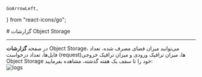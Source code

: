     GoArrowLeft,
} from "react-icons/go";


<Layout>
<Head>
<title>مستندات مربوط به گزارشات فضای ذخیره‌سازی ابری - لیارا</title>
<meta property="og:title" content="مستندات خدمات رایانش ابری لیارا" />
<meta property="og:description" content="مستندات مربوط به مشاهده گزارشات فضای ذخیره‌سازی ابری در لیارا"  />
<meta property="og:image" content="https://media.liara.ir/logos/liara-poster.jpg" />
</Head>
# گزارشات Object Storage

<hr className="mb-2" />
در صفحه <b>گزارشات</b> Object Storage، می‌توانید 
میزان فضای مصرف شده، تعداد فایل‌ها، تعداد درخواست (request)ها، میزان ترافیک ورودی و میزان ترافیک خروجی Object Storage خود را تا سقف یک هفته گذشته، مشاهده بفرمایید:

<div className="h-4" />
<img src="https://media.liara.ir/docs/object-storage-observations.png" alt="logs"/>
<div className="h-4" />

</Layout>